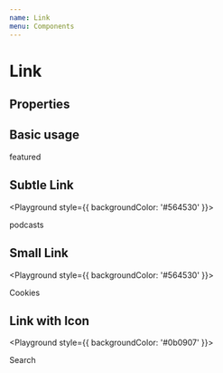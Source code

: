 ```yaml
---
name: Link
menu: Components
---
```



# Link

## Properties

<PropsTable of={Link} />

## Basic usage

<Playground>
  <Link href="#">featured</Link>
</Playground>

## Subtle Link

<Playground style={{ backgroundColor: '#564530' }}>
  <Link href="#" subtleLink>
    podcasts
  </Link>
</Playground>

## Small Link

<Playground style={{ backgroundColor: '#564530' }}>
  <Link href="#" smallLink>
    Cookies
  </Link>
</Playground>

## Link with Icon

<Playground style={{ backgroundColor: '#0b0907' }}>
  <Link href="#" subtleLink withIcon>
    <Search />
    <span>Search</span>
  </Link>
</Playground>
